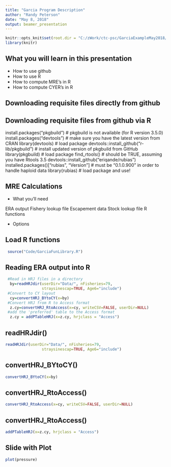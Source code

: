 ```yaml
---
title: "Garcia Program Description"
author: "Randy Peterson"
date: "May 8, 2018"
output: beamer_presentation
---
```


```r
knitr::opts_knit$set(root.dir = "C:/zWork/ctc-psc/GarciaExampleMay2018/") #set root directory
library(knitr)
```

## What you will learn in this presentation

- How to use github
- How to use R
- How to compute MRE's in R
- How to compute CYER's in R

## Downloading requisite files directly from github

## Downloading requisite files from github via R

install.packages("pkgbuild") # pkgbuild is not available (for R version 3.5.0)
install.packages("devtools") # make sure you have the latest version from CRAN
library(devtools) # load package
devtools::install_github("r-lib/pkgbuild") # install updated version of pkgbuild from GitHub
library(pkgbuild) # load package
find_rtools() # should be TRUE, assuming you have Rtools 3.5
devtools::install_github("eriqande/rubias")
installed.packages()["rubias", "Version"]  # must be "0.1.0.900" in order to handle haploid data
library(rubias)  # load package and use!

## MRE Calculations

- What you'll need

ERA output
Fishery lookup file
Escapement data
Stock lookup file
R functions

- Options

## Load R functions

```r
 source("Code/GarciaFunLibrary.R")
```

## Reading ERA output into R

```r
 #Read in HRJ files in a directory
  by=readHRJdir(userDir="Data/", nFisheries=79, 
                straysinescap=TRUE, Age6="include")
 #Convert to CY layout
  cy=convertHRJ_BYtoCY(x=by)
 #Convert HRJ from R to Access format
  z.cy=convertHRJ_RtoAccess(x=cy, writeCSV=FALSE, userDir=NULL)
 #add the 'preferred' table to the Access format
  z.cy = addPTableHRJ(x=z.cy, hrjclass = "Access")
```

## readHRJdir()
```r
readHRJdir(userDir="Data/", nFisheries=79, 
                straysinescap=TRUE, Age6="include")
```

## convertHRJ_BYtoCY()
```r
convertHRJ_BYtoCY(x=by)
```

## convertHRJ_RtoAccess()
```r
convertHRJ_RtoAccess(x=cy, writeCSV=FALSE, userDir=NULL)
```

## convertHRJ_RtoAccess()
```r
addPTableHRJ(x=z.cy, hrjclass = "Access")
```

## Slide with Plot

```r
plot(pressure)
```

